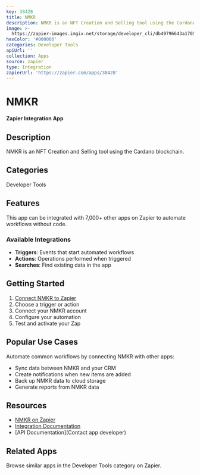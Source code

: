 ```yaml
---
key: 38428
title: NMKR
description: NMKR is an NFT Creation and Selling tool using the Cardano blockchain.
image: >-
  https://zapier-images.imgix.net/storage/developer_cli/db49796643a17052c6fdeaa18b4fe744.png?auto=format%2Ccompress&ixlib=python-3.0.0&q=50
hexColor: '#000000'
categories: Developer Tools
apiUrl: ''
collection: Apps
source: zapier
type: Integration
zapierUrl: 'https://zapier.com/apps/38428'
---
```

# NMKR

**Zapier Integration App**

## Description

NMKR is an NFT Creation and Selling tool using the Cardano blockchain.

## Categories

Developer Tools

## Features

This app can be integrated with 7,000+ other apps on Zapier to automate workflows without code.

### Available Integrations

- **Triggers**: Events that start automated workflows
- **Actions**: Operations performed when triggered
- **Searches**: Find existing data in the app

## Getting Started

1. [Connect NMKR to Zapier](https://zapier.com/apps/38428)
2. Choose a trigger or action
3. Connect your NMKR account
4. Configure your automation
5. Test and activate your Zap

## Popular Use Cases

Automate common workflows by connecting NMKR with other apps:

- Sync data between NMKR and your CRM
- Create notifications when new items are added
- Back up NMKR data to cloud storage
- Generate reports from NMKR data

## Resources

- [NMKR on Zapier](https://zapier.com/apps/38428)
- [Integration Documentation](https://zapier.com/apps/38428/integrations)
- [API Documentation](Contact app developer)

## Related Apps

Browse similar apps in the Developer Tools category on Zapier.
